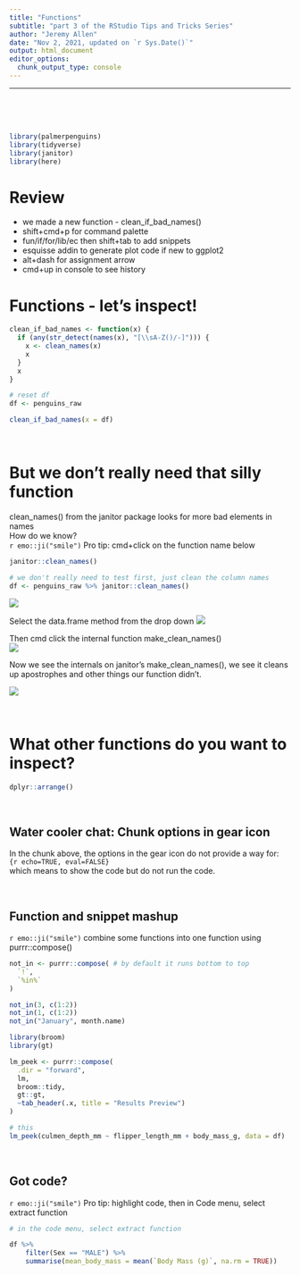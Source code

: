 ```yaml
---
title: "Functions"
subtitle: "part 3 of the RStudio Tips and Tricks Series"
author: "Jeremy Allen"
date: "Nov 2, 2021, updated on `r Sys.Date()`"
output: html_document
editor_options: 
  chunk_output_type: console
---
```

---

<br>  
<br>  

```r

library(palmerpenguins)
library(tidyverse)
library(janitor)
library(here)

```

# Review

- we made a new function - clean_if_bad_names()
- shift+cmd+p for command palette
- fun/if/for/lib/ec then shift+tab to add snippets
- esquisse addin to generate plot code if new to ggplot2
- alt+dash for assignment arrow 
- cmd+up in console to see history

# Functions - let's inspect!

```r

clean_if_bad_names <- function(x) {
  if (any(str_detect(names(x), "[\\sA-Z()/-]"))) {
    x <- clean_names(x)
    x
  }
  x
}

# reset df
df <- penguins_raw

clean_if_bad_names(x = df)

```

<br>

# But we don't really need that silly function

clean_names() from the janitor package looks for more bad elements in names\
How do we know?\
`r emo::ji("smile")` Pro tip: cmd+click on the function name below

```r

janitor::clean_names()

```


```r

# we don't really need to test first, just clean the column names
df <- penguins_raw %>% janitor::clean_names()

```

![](images/inspect1.png)\

Select the data.frame method from the drop down ![](images/inspect2.png)

Then cmd click the internal function make_clean_names()\
![](images/inspect3.png)

Now we see the internals on janitor's make_clean_names(), we see it cleans up apostrophes and other things our function didn't.\

![](images/inspect4.png)

<br>

# What other functions do you want to inspect?

```r

dplyr::arrange()

```

<br>

## Water cooler chat: Chunk options in gear icon

In the chunk above, the options in the gear icon do not provide a way for:\
`{r echo=TRUE, eval=FALSE}`\
which means to show the code but do not run the code.

<br>

## Function and snippet mashup
`r emo::ji("smile")` combine some functions into one function using purrr::compose()  

```r

not_in <- purrr::compose( # by default it runs bottom to top
  `!`,
  `%in%`
)

```


```r

not_in(3, c(1:2))
not_in(1, c(1:2))
not_in("January", month.name)

```

```r
library(broom)
library(gt)

lm_peek <- purrr::compose(
  .dir = "forward",
  lm,
  broom::tidy,
  gt::gt,
  ~tab_header(.x, title = "Results Preview")
)

# this
lm_peek(culmen_depth_mm ~ flipper_length_mm + body_mass_g, data = df)

```

<br>  

## Got code?
`r emo::ji("smile")` Pro tip: highlight code, then in Code menu, select extract function
```r

# in the code menu, select extract function

df %>% 
    filter(Sex == "MALE") %>% 
    summarise(mean_body_mass = mean(`Body Mass (g)`, na.rm = TRUE))

```

